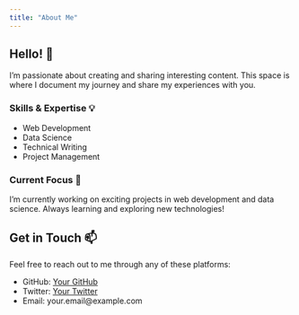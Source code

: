 ```yaml
---
title: "About Me"
---
```


::: {.content-block}
## Hello! 👋

I'm passionate about creating and sharing interesting content. This space is where I document my journey and share my experiences with you.
:::

::: {.grid}

::: {.g-col-12 .g-col-md-6}
::: {.card}
### Skills & Expertise 💡

- Web Development
- Data Science
- Technical Writing
- Project Management
:::
:::

::: {.g-col-12 .g-col-md-6}
::: {.card}
### Current Focus 🎯

I'm currently working on exciting projects in web development and data science. Always learning and exploring new technologies!
:::
:::

:::

::: {.content-block}
## Get in Touch 📫

Feel free to reach out to me through any of these platforms:

- GitHub: [Your GitHub](https://github.com/)
- Twitter: [Your Twitter](https://twitter.com/)
- Email: your.email@example.com
:::

